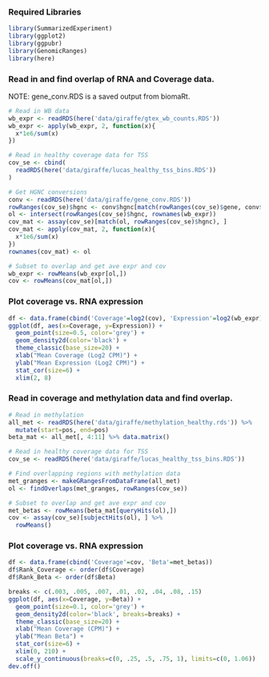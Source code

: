 ### Required Libraries
```{r}
library(SummarizedExperiment)
library(ggplot2)
library(ggpubr)
library(GenomicRanges)
library(here)
```

### Read in and find overlap of RNA and Coverage data.
NOTE: gene_conv.RDS is a saved output from biomaRt.
```{r}
# Read in WB data
wb_expr <- readRDS(here('data/giraffe/gtex_wb_counts.RDS'))
wb_expr <- apply(wb_expr, 2, function(x){
  x*1e6/sum(x)
})

# Read in healthy coverage data for TSS
cov_se <- cbind(
  readRDS(here('data/giraffe/lucas_healthy_tss_bins.RDS'))
)

# Get HGNC conversions
conv <- readRDS(here('data/giraffe/gene_conv.RDS'))
rowRanges(cov_se)$hgnc <- conv$hgnc[match(rowRanges(cov_se)$gene, conv$hs.ens)]
ol <- intersect(rowRanges(cov_se)$hgnc, rownames(wb_expr))
cov_mat <- assay(cov_se)[match(ol, rowRanges(cov_se)$hgnc), ]
cov_mat <- apply(cov_mat, 2, function(x){
  x*1e6/sum(x)
})
rownames(cov_mat) <- ol

# Subset to overlap and get ave expr and cov
wb_expr <- rowMeans(wb_expr[ol,])
cov <- rowMeans(cov_mat[ol,])
```


### Plot coverage vs. RNA expression
```{r}
df <- data.frame(cbind('Coverage'=log2(cov), 'Expression'=log2(wb_expr)))
ggplot(df, aes(x=Coverage, y=Expression)) +
  geom_point(size=0.5, color='grey') +
  geom_density2d(color='black') +
  theme_classic(base_size=20) +
  xlab("Mean Coverage (Log2 CPM)") +
  ylab("Mean Expression (Log2 CPM)") +
  stat_cor(size=6) +
  xlim(2, 8)
```

### Read in coverage and methylation data and find overlap.
```{r}
# Read in methylation
all_met <- readRDS(here('data/giraffe/methylation_healthy.rds')) %>%
  mutate(start=pos, end=pos)
beta_mat <- all_met[, 4:11] %>% data.matrix()

# Read in healthy coverage data for TSS
cov_se <- readRDS(here('data/giraffe/lucas_healthy_tss_bins.RDS'))

# Find overlapping regions with methylation data
met_granges <- makeGRangesFromDataFrame(all_met)
ol <- findOverlaps(met_granges, rowRanges(cov_se))

# Subset to overlap and get ave expr and cov
met_betas <- rowMeans(beta_mat[queryHits(ol),])
cov <- assay(cov_se)[subjectHits(ol), ] %>%
  rowMeans()
```


### Plot coverage vs. RNA expression
```{r}
df <- data.frame(cbind('Coverage'=cov, 'Beta'=met_betas))
df$Rank_Coverage <- order(df$Coverage)
df$Rank_Beta <- order(df$Beta)

breaks <- c(.003, .005, .007, .01, .02, .04, .08, .15)
ggplot(df, aes(x=Coverage, y=Beta)) +
  geom_point(size=0.1, color='grey') +
  geom_density2d(color='black', breaks=breaks) +
  theme_classic(base_size=20) +
  xlab("Mean Coverage (CPM)") +
  ylab("Mean Beta") +
  stat_cor(size=6) +
  xlim(0, 210) +
  scale_y_continuous(breaks=c(0, .25, .5, .75, 1), limits=c(0, 1.06))
dev.off()
```